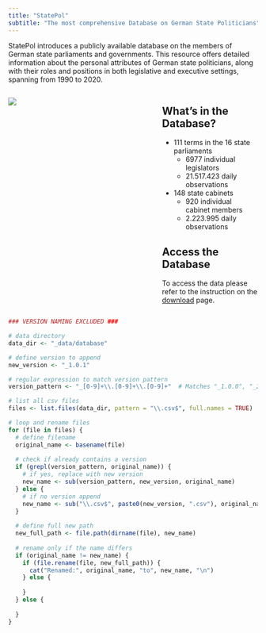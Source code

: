 ```yaml
---
title: "StatePol"
subtitle: "The most comprehensive Database on German State Politicians"
---
```


StatePol introduces a publicly available database on the members of German state parliaments and governments. This resource offers detailed information about the personal attributes of German state politicians, along with their roles and positions in both legislative and executive settings, spanning from 1990 to 2020.

::: columns
::: {.column width="60%"}
![](images/landesparlamente.png){fig-align="center"}
:::
::: {.column width="40%"}

## What's in the Database?

-   111 terms in the 16 state parliaments
    -   6977 individual legislators
    -   21.517.423 daily observations
    
    
-   148 state cabinets
    -   920 individual cabinet members
    -   2.223.995 daily observations
        
## Access the Database
To access the data please refer to the instruction on the [download](download.qmd) page.
:::
:::

```r

### VERSION NAMING EXCLUDED ###

# data directory
data_dir <- "_data/database"

# define version to append
new_version <- "_1.0.1"

# regular expression to match version pattern
version_pattern <- "_[0-9]+\\.[0-9]+\\.[0-9]+"  # Matches "_1.0.0", "_2.1.3", etc.

# list all csv files
files <- list.files(data_dir, pattern = "\\.csv$", full.names = TRUE)

# loop and rename files
for (file in files) {
  # define filename
  original_name <- basename(file)
  
  # check if already contains a version
  if (grepl(version_pattern, original_name)) {
    # if yes, replace with new version
    new_name <- sub(version_pattern, new_version, original_name)
  } else {
    # if no version append 
    new_name <- sub("\\.csv$", paste0(new_version, ".csv"), original_name)
  }
  
  # define full new path
  new_full_path <- file.path(dirname(file), new_name)
  
  # rename only if the name differs 
  if (original_name != new_name) {
    if (file.rename(file, new_full_path)) {
      cat("Renamed:", original_name, "to", new_name, "\n")
    } else {
    
    }
  } else {
    
  }
}
```


